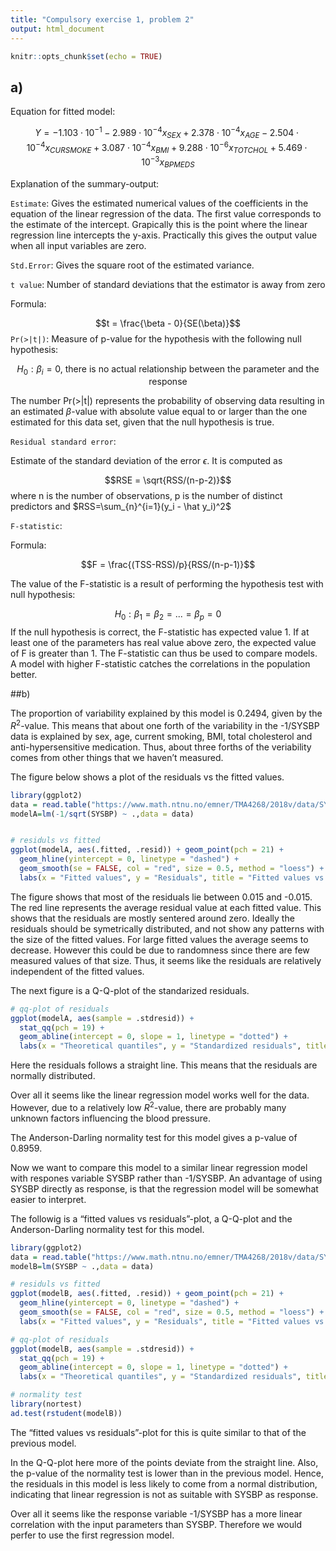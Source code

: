 ```yaml
---
title: "Compulsory exercise 1, problem 2"
output: html_document
---
```


```r
knitr::opts_chunk$set(echo = TRUE)
```

## a)

Equation for fitted model:

$$Y = -1.103 \cdot 10^{-1} - 2.989 \cdot 10^{-4}x_{SEX} + 2.378 \cdot 10^{-4}x_{AGE} - 2.504 \cdot 10^{-4}x_{CURSMOKE} + 3.087 \cdot 10^{-4}x_{BMI} + 9.288 \cdot 10^{-6}x_{TOTCHOL} + 5.469 \cdot 10^{-3}x_{BPMEDS}$$

Explanation of the summary-output:

`Estimate`: Gives the estimated numerical values of the coefficients in the equation of the linear regression of the data. The first value corresponds to the estimate of the intercept. Grapically this is the point where the linear regression line intercepts the y-axis. Practically this gives the output value when all input variables are zero. 

`Std.Error`: Gives the square root of the estimated variance.

`t value`: Number of standard deviations that the estimator is away from zero

Formula:

$$t = \frac{\beta - 0}{SE(\beta)}$$
`Pr(>|t|)`: Measure of p-value for the hypothesis with the following null hypothesis:

$$H_0: \beta_i = 0 \textrm{, there is no actual relationship between the parameter and the response}$$

The number Pr(>|t|) represents the probability of observing data resulting in an estimated $\beta$-value with absolute value equal to or larger than the one estimated for this data set, given that the null hypothesis is true. 

`Residual standard error`:

Estimate of the standard deviation of the error $\epsilon$. It is computed as

$$RSE = \sqrt{RSS/(n-p-2)}$$
where n is the number of observations, p is the number of distinct predictors and $RSS=\sum_{n}^{i=1}(y_i - \hat y_i)^2$

`F-statistic`:

Formula:

$$F = \frac{(TSS-RSS)/p}{RSS/(n-p-1)}$$

The value of the F-statistic is a result of performing the hypothesis test with null hypothesis:

$$H_0: \beta_1 = \beta_2 = ... = \beta_p = 0$$
If the null hypothesis is correct, the F-statistic has expected value 1. If at least one of the parameters has real value above zero, the expected value of F is greater than 1. The F-statistic can thus be used to compare models. A model with higher F-statistic catches the correlations in the population better. 

##b)

The proportion of variability explained by this model is 0.2494, given by the $R^2$-value. This means that about one forth of the variability in the -1/SYSBP data is explained by sex, age, current smoking, BMI, total cholesterol and anti-hypersensitive medication. Thus, about three forths of the veriability comes from other things that we haven't measured.

The figure below shows a plot of the residuals vs the fitted values. 
```r
library(ggplot2)
data = read.table("https://www.math.ntnu.no/emner/TMA4268/2018v/data/SYSBPreg3uid.txt")
modelA=lm(-1/sqrt(SYSBP) ~ .,data = data)


# residuls vs fitted
ggplot(modelA, aes(.fitted, .resid)) + geom_point(pch = 21) + 
  geom_hline(yintercept = 0, linetype = "dashed") + 
  geom_smooth(se = FALSE, col = "red", size = 0.5, method = "loess") + 
  labs(x = "Fitted values", y = "Residuals", title = "Fitted values vs. residuals", subtitle = deparse(modelA$call))

```

The figure shows that most of the residuals lie between 0.015 and -0.015. The red line represents the average residual value at each fitted value. This shows that the residuals are mostly sentered around zero. Ideally the residuals should be symetrically distributed, and not show any patterns with the size of the fitted values. For large fitted values the average seems to decrease. However this could be due to randomness since there are few measured values of that size. Thus, it seems like the residuals are relatively independent of the fitted values. 

The next figure is a Q-Q-plot of the standarized residuals.

```r

# qq-plot of residuals
ggplot(modelA, aes(sample = .stdresid)) +
  stat_qq(pch = 19) + 
  geom_abline(intercept = 0, slope = 1, linetype = "dotted") +
  labs(x = "Theoretical quantiles", y = "Standardized residuals", title = "Normal Q-Q", subtitle = deparse(modelA$call))


```

Here the residuals follows a straight line. This means that the residuals are normally distributed. 

Over all it seems like the linear regression model works well for the data. However, due to a relatively low $R^2$-value, there are probably many unknown factors influencing the blood pressure. 

The Anderson-Darling normality test for this model gives a p-value of 0.8959. 

Now we want to compare this model to a similar linear regression model with respones variable SYSBP rather than -1/SYSBP. An advantage of using SYSBP directly as response, is that the regression model will be somewhat easier to interpret.

The followig is a "fitted values vs residuals"-plot, a Q-Q-plot and the Anderson-Darling normality test for this model. 



```r

library(ggplot2)
data = read.table("https://www.math.ntnu.no/emner/TMA4268/2018v/data/SYSBPreg3uid.txt")
modelB=lm(SYSBP ~ .,data = data)

# residuls vs fitted
ggplot(modelB, aes(.fitted, .resid)) + geom_point(pch = 21) + 
  geom_hline(yintercept = 0, linetype = "dashed") + 
  geom_smooth(se = FALSE, col = "red", size = 0.5, method = "loess") + 
  labs(x = "Fitted values", y = "Residuals", title = "Fitted values vs. residuals", subtitle = deparse(modelB$call))

# qq-plot of residuals
ggplot(modelB, aes(sample = .stdresid)) +
  stat_qq(pch = 19) + 
  geom_abline(intercept = 0, slope = 1, linetype = "dotted") +
  labs(x = "Theoretical quantiles", y = "Standardized residuals", title = "Normal Q-Q", subtitle = deparse(modelB$call))

# normality test
library(nortest) 
ad.test(rstudent(modelB))

```

The "fitted values vs residuals"-plot for this is quite similar to that of the previous model. 

In the Q-Q-plot here more of the points deviate from the straight line. Also, the p-value of the normality test is lower than in the previous model. Hence, the residuals in this model is less likely to come from a normal distribution, indicating that linear regression is not as suitable with SYSBP as response. 

Over all it seems like the response variable -1/SYSBP has a more linear correlation with the input parameters than SYSBP. Therefore we would perfer to use the first regression model.

